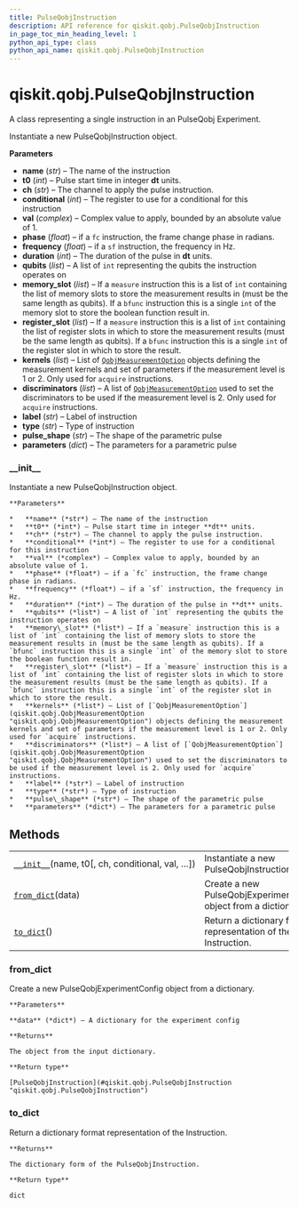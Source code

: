 ```yaml
---
title: PulseQobjInstruction
description: API reference for qiskit.qobj.PulseQobjInstruction
in_page_toc_min_heading_level: 1
python_api_type: class
python_api_name: qiskit.qobj.PulseQobjInstruction
---
```


# qiskit.qobj.PulseQobjInstruction

<Class id="qiskit.qobj.PulseQobjInstruction" github="https://github.com/qiskit/qiskit/tree/stable/0.17/qiskit/qobj/pulse_qobj.py" signature="PulseQobjInstruction(name, t0, ch=None, conditional=None, val=None, phase=None, duration=None, qubits=None, memory_slot=None, register_slot=None, kernels=None, discriminators=None, label=None, type=None, pulse_shape=None, parameters=None, frequency=None)">
  A class representing a single instruction in an PulseQobj Experiment.

  Instantiate a new PulseQobjInstruction object.

  **Parameters**

  *   **name** (*str*) – The name of the instruction
  *   **t0** (*int*) – Pulse start time in integer **dt** units.
  *   **ch** (*str*) – The channel to apply the pulse instruction.
  *   **conditional** (*int*) – The register to use for a conditional for this instruction
  *   **val** (*complex*) – Complex value to apply, bounded by an absolute value of 1.
  *   **phase** (*float*) – if a `fc` instruction, the frame change phase in radians.
  *   **frequency** (*float*) – if a `sf` instruction, the frequency in Hz.
  *   **duration** (*int*) – The duration of the pulse in **dt** units.
  *   **qubits** (*list*) – A list of `int` representing the qubits the instruction operates on
  *   **memory\_slot** (*list*) – If a `measure` instruction this is a list of `int` containing the list of memory slots to store the measurement results in (must be the same length as qubits). If a `bfunc` instruction this is a single `int` of the memory slot to store the boolean function result in.
  *   **register\_slot** (*list*) – If a `measure` instruction this is a list of `int` containing the list of register slots in which to store the measurement results (must be the same length as qubits). If a `bfunc` instruction this is a single `int` of the register slot in which to store the result.
  *   **kernels** (*list*) – List of [`QobjMeasurementOption`](qiskit.qobj.QobjMeasurementOption "qiskit.qobj.QobjMeasurementOption") objects defining the measurement kernels and set of parameters if the measurement level is 1 or 2. Only used for `acquire` instructions.
  *   **discriminators** (*list*) – A list of [`QobjMeasurementOption`](qiskit.qobj.QobjMeasurementOption "qiskit.qobj.QobjMeasurementOption") used to set the discriminators to be used if the measurement level is 2. Only used for `acquire` instructions.
  *   **label** (*str*) – Label of instruction
  *   **type** (*str*) – Type of instruction
  *   **pulse\_shape** (*str*) – The shape of the parametric pulse
  *   **parameters** (*dict*) – The parameters for a parametric pulse

  ### \_\_init\_\_

  <Function id="qiskit.qobj.PulseQobjInstruction.__init__" name="__init__" signature="__init__(name, t0, ch=None, conditional=None, val=None, phase=None, duration=None, qubits=None, memory_slot=None, register_slot=None, kernels=None, discriminators=None, label=None, type=None, pulse_shape=None, parameters=None, frequency=None)">
    Instantiate a new PulseQobjInstruction object.

    **Parameters**

    *   **name** (*str*) – The name of the instruction
    *   **t0** (*int*) – Pulse start time in integer **dt** units.
    *   **ch** (*str*) – The channel to apply the pulse instruction.
    *   **conditional** (*int*) – The register to use for a conditional for this instruction
    *   **val** (*complex*) – Complex value to apply, bounded by an absolute value of 1.
    *   **phase** (*float*) – if a `fc` instruction, the frame change phase in radians.
    *   **frequency** (*float*) – if a `sf` instruction, the frequency in Hz.
    *   **duration** (*int*) – The duration of the pulse in **dt** units.
    *   **qubits** (*list*) – A list of `int` representing the qubits the instruction operates on
    *   **memory\_slot** (*list*) – If a `measure` instruction this is a list of `int` containing the list of memory slots to store the measurement results in (must be the same length as qubits). If a `bfunc` instruction this is a single `int` of the memory slot to store the boolean function result in.
    *   **register\_slot** (*list*) – If a `measure` instruction this is a list of `int` containing the list of register slots in which to store the measurement results (must be the same length as qubits). If a `bfunc` instruction this is a single `int` of the register slot in which to store the result.
    *   **kernels** (*list*) – List of [`QobjMeasurementOption`](qiskit.qobj.QobjMeasurementOption "qiskit.qobj.QobjMeasurementOption") objects defining the measurement kernels and set of parameters if the measurement level is 1 or 2. Only used for `acquire` instructions.
    *   **discriminators** (*list*) – A list of [`QobjMeasurementOption`](qiskit.qobj.QobjMeasurementOption "qiskit.qobj.QobjMeasurementOption") used to set the discriminators to be used if the measurement level is 2. Only used for `acquire` instructions.
    *   **label** (*str*) – Label of instruction
    *   **type** (*str*) – Type of instruction
    *   **pulse\_shape** (*str*) – The shape of the parametric pulse
    *   **parameters** (*dict*) – The parameters for a parametric pulse
  </Function>

  ## Methods

  |                                                                                                                                            |                                                                  |
  | ------------------------------------------------------------------------------------------------------------------------------------------ | ---------------------------------------------------------------- |
  | [`__init__`](#qiskit.qobj.PulseQobjInstruction.__init__ "qiskit.qobj.PulseQobjInstruction.__init__")(name, t0\[, ch, conditional, val, …]) | Instantiate a new PulseQobjInstruction object.                   |
  | [`from_dict`](#qiskit.qobj.PulseQobjInstruction.from_dict "qiskit.qobj.PulseQobjInstruction.from_dict")(data)                              | Create a new PulseQobjExperimentConfig object from a dictionary. |
  | [`to_dict`](#qiskit.qobj.PulseQobjInstruction.to_dict "qiskit.qobj.PulseQobjInstruction.to_dict")()                                        | Return a dictionary format representation of the Instruction.    |

  ### from\_dict

  <Function id="qiskit.qobj.PulseQobjInstruction.from_dict" name="from_dict" signature="classmethod from_dict(data)">
    Create a new PulseQobjExperimentConfig object from a dictionary.

    **Parameters**

    **data** (*dict*) – A dictionary for the experiment config

    **Returns**

    The object from the input dictionary.

    **Return type**

    [PulseQobjInstruction](#qiskit.qobj.PulseQobjInstruction "qiskit.qobj.PulseQobjInstruction")
  </Function>

  ### to\_dict

  <Function id="qiskit.qobj.PulseQobjInstruction.to_dict" name="to_dict" signature="to_dict()">
    Return a dictionary format representation of the Instruction.

    **Returns**

    The dictionary form of the PulseQobjInstruction.

    **Return type**

    dict
  </Function>
</Class>

